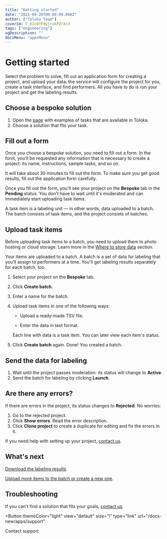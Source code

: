```yaml
---
title: "Getting started"
date: "2021-09-20T00:00:00.000Z"
author: ["Toloka Team"]
coverId: F_bIcOYF9yjrxkPZrXc3
tags: ["engineering"]
ogDescription: ""
docsMenu: "appsMenu"
---
```


# Getting started

Select the problem to solve, fill out an application form for creating a project, and upload your data: the service will configure the project for you, create a task interface, and find performers. All you have to do is run your project and get the labeling results.

## Choose a bespoke solution

1. Open the [page](https://platform.toloka.ai/requester/templates) with examples of tasks that are available in Toloka.
1. Choose a solution that fits your task.

## Fill out a form

Once you choose a bespoke solution, you need to fill out a form. In the form, you'll be requested any information that is necessary to create a project: its name, instructions, sample tasks, and so on.

It will take about 30 minutes to fill out the form. To make sure you get good results, fill out the application form carefully.

Once you fill out the form, you'll see your project on the **Bespoke** tab in the **Pending** status. You don't have to wait until it's moderated and can immediately start uploading task items.

<Cut title="Task items">

A task item is a labeling unit — in other words, data uploaded to a batch. The batch consists of task items, and the project consists of batches.

</Cut>

## Upload task items

<Note mode="note" title="Note">

Before uploading task items to a batch, you need to upload them to photo hosting or cloud storage. Learn more in the [Where to store data](https://toloka.ai/en/docs/guide/concepts/cloud-storage) section.

</Note>

Your items are uploaded to a batch. A batch is a set of data for labeling that you'll assign to performers at a time. You'll get labeling results separately for each batch, too.

1. Select your project on the **Bespoke** tab.

1. Click **Create batch**.

1. Enter a name for the batch.

1. Upload task items in one of the following ways:

    - Upload a ready-made TSV file.

    - Enter the data in text format.

    Each line with data is a task item. You can later view each item's status.

1. Click **Create batch** again. Done! You created a batch.

## Send the data for labeling

1. Wait until the project passes moderation: its status will change to **Active**.
1. Send the batch for labeling by clicking **Launch**.

## Are there any errors?

If there are errors in the project, its status changes to **Rejected**. No worries:

1. Go to the rejected project.
1. Click **Show errors**. Read the error description.
1. Click **Clone project** to create a duplicate for editing and fix the errors in it.

<Note mode="tip" title="Tip">

If you need help with setting up your project, [contact us](docs-new/apps/support).

</Note>

## What's next

[Download the labeling results](docs-new/apps/download-results).

[Upload more items to the batch or create a new one](docs-new/apps/add-task#edit).

## Troubleshooting

<Cut title="I didn't find a suitable bespoke solution">

If you can't find a solution that fits your goals, [contact us](docs-new/apps/support).

</Cut>

<Button
  themeColor="light"
  view="default"
  size="l"
  type="link"
  url="/docs-new/apps/support"
>
  Contact support
</Button>
